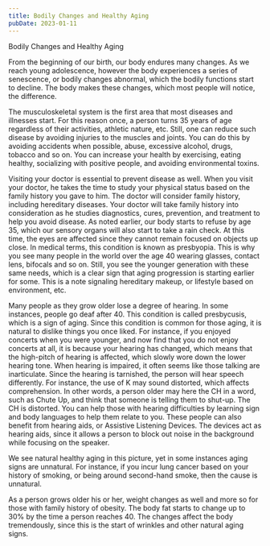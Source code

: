 ```yaml
---
title: Bodily Changes and Healthy Aging
pubDate: 2023-01-11
---
```


Bodily Changes and Healthy Aging 

From the beginning of our birth, our body endures many changes. As we reach young adolescence, however the body experiences a series of senescence, or bodily changes abnormal, which the bodily functions start to decline. The body makes these changes, which most people will notice, the difference. 

The musculoskeletal system is the first area that most diseases and illnesses start. For this reason once, a person turns 35 years of age regardless of their activities, athletic nature, etc. Still, one can reduce such disease by avoiding injuries to the muscles and joints. You can do this by avoiding accidents when possible, abuse, excessive alcohol, drugs, tobacco and so on. You can increase your health by exercising, eating healthy, socializing with positive people, and avoiding environmental toxins. 

Visiting your doctor is essential to prevent disease as well. When you visit your doctor, he takes the time to study your physical status based on the family history you gave to him. The doctor will consider family history, including hereditary diseases. Your doctor will take family history into consideration as he studies diagnostics, cures, prevention, and treatment to help you avoid disease. As noted earlier, our body starts to refuse by age 35, which our sensory organs will also start to take a rain check. At this time, the eyes are affected since they cannot remain focused on objects up close. In medical terms, this condition is known as presbyopia. This is why you see many people in the world over the age 40 wearing glasses, contact lens, bifocals and so on. Still, you see the younger generation with these same needs, which is a clear sign that aging progression is starting earlier for some. This is a note signaling hereditary makeup, or lifestyle based on environment, etc. 

Many people as they grow older lose a degree of hearing. In some instances, people go deaf after 40. This condition is called presbycusis, which is a sign of aging. Since this condition is common for those aging, it is natural to dislike things you once liked. For instance, if you enjoyed concerts when you were younger, and now find that you do not enjoy concerts at all, it is because your hearing has changed, which means that the high-pitch of hearing is affected, which slowly wore down the lower hearing tone. When hearing is impaired, it often seems like those talking are inarticulate. Since the hearing is tarnished, the person will hear speech differently. For instance, the use of K may sound distorted, which affects comprehension. In other words, a person older may here the CH in a word, such as Chute Up, and think that someone is telling them to shut-up. The CH is distorted. You can help those with hearing difficulties by learning sign and body languages to help them relate to you. These people can also benefit from hearing aids, or Assistive Listening Devices. The devices act as hearing aids, since it allows a person to block out noise in the background while focusing on the speaker.  

We see natural healthy aging in this picture, yet in some instances aging signs are unnatural. For instance, if you incur lung cancer based on your history of smoking, or being around second-hand smoke, then the cause is unnatural. 

As a person grows older his or her, weight changes as well and more so for those with family history of obesity. The body fat starts to change up to 30% by the time a person reaches 40. The changes affect the body tremendously, since this is the start of wrinkles and other natural aging signs.